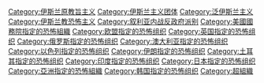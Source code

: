 {{Commons cat|Al-Qaeda}}
{{Catmore}}

[[Category:伊斯兰原教旨主义|Category:伊斯兰原教旨主义]]
[[Category:伊斯兰主义团体|Category:伊斯兰主义团体]]
[[Category:泛伊斯兰主义|Category:泛伊斯兰主义]]
[[Category:伊斯兰教恐怖主义|Category:伊斯兰教恐怖主义]]
[[Category:叙利亚内战反政府派别|Category:叙利亚内战反政府派别]]
[[Category:美國國務院指定的恐怖組織|Category:美國國務院指定的恐怖組織]]
[[Category:欧盟指定的恐怖组织|Category:欧盟指定的恐怖组织]]
[[Category:英国指定的恐怖组织|Category:英国指定的恐怖组织]]
[[Category:俄罗斯指定的恐怖组织|Category:俄罗斯指定的恐怖组织]]
[[Category:澳大利亚指定的恐怖组织|Category:澳大利亚指定的恐怖组织]]
[[Category:以色列指定的恐怖组织|Category:以色列指定的恐怖组织]]
[[Category:伊朗指定的恐怖组织|Category:伊朗指定的恐怖组织]]
[[Category:土耳其指定的恐怖组织|Category:土耳其指定的恐怖组织]]
[[Category:印度指定的恐怖组织|Category:印度指定的恐怖组织]]
[[Category:日本指定的恐怖组织|Category:日本指定的恐怖组织]]
[[Category:亞洲指定的恐怖組織|Category:亞洲指定的恐怖組織]]
[[Category:韩国指定的恐怖组织|Category:韩国指定的恐怖组织]]
[[Category:超組織|Category:超組織]]
